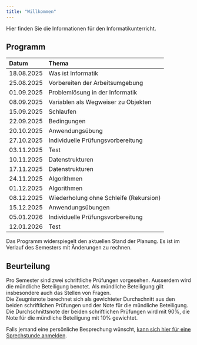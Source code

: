 ```yaml
---
title: "Willkommen"
---
```


Hier finden Sie die Informationen für den Informatikunterricht.

## Programm

| Datum | Thema |
| :--- | :--- |
| 18.08.2025 | Was ist Informatik |
| 25.08.2025 | Vorbereiten der Arbeitsumgebung |
| 01.09.2025 | Problemlösung in der Informatik |
| 08.09.2025 | Variablen als Wegweiser zu Objekten |
| 15.09.2025 | Schlaufen |
| 22.09.2025 | Bedingungen |
| 20.10.2025 | Anwendungsübung |
| 27.10.2025 | Individuelle Prüfungsvorbereitung |
| 03.11.2025 | Test |
| 10.11.2025 | Datenstrukturen |
| 17.11.2025 | Datenstrukturen |
| 24.11.2025 | Algorithmen |
| 01.12.2025 | Algorithmen |
| 08.12.2025 | Wiederholung ohne Schleife (Rekursion) |
| 15.12.2025 | Anwendungsübungen |
| 05.01.2026 | Individuelle Prüfungsvorbereitung |
| 12.01.2026 | Test |

Das Programm widerspiegelt den aktuellen Stand der Planung. Es ist im
Verlauf des Semesters mit Änderungen zu rechnen.

## Beurteilung

Pro Semester sind zwei schriftliche Prüfungen vorgesehen. Ausserdem wird
die mündliche Beteiligung benotet. Als mündliche Beteiligung gilt
insbesondere auch das Stellen von Fragen.  
Die
Zeugnisnote berechnet sich als gewichteter Durchschnitt aus den beiden
schriftlichen Prüfungen und der Note für die mündliche Beteiligung. Die
Durchschnittsnote der beiden schriftlichen Prüfungen wird mit 90%, die
Note für die mündliche Beteiligung mit 10% gewichtet.


Falls jemand eine persönliche Besprechung wünscht, 
<a href="https://calendar.app.google/XdTippvkrbHJct3Y9" target="_blank">
kann sich hier für eine Sprechstunde anmelden</a>.